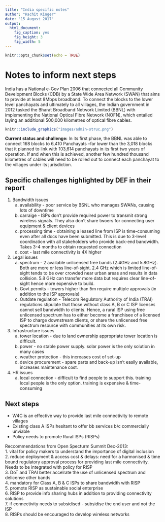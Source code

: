 ```yaml
---
title: "India specific notes"
author: "Rachit Kinger"
date: "15 August 2017"
output: 
  html_document: 
    fig_caption: yes
    fig_height: 3
    fig_width: 5
---
```


```r
knitr::opts_chunk$set(echo = TRUE)
```


# Notes to inform next steps    
India has a National e-Gov Plan 2006 that connected all Community Development Blocks (CDB) by a State Wide Area Network (SWAN) that aims to provide at least 8Mbps broadband. To connect the blocks to the lower level panchayats and ultimately to all villages, the Indian government in 2012 tasked the Bharat Broadband Network Limited (BBNL) with implementing the National Optical Fibre Network (NOFN), which entailed laying an additional 500,000 kilometres of optical fibre cables.  

```r
knitr::include_graphics("images/admin-struc.png")
```  

**Current status and challenge:** In its first phase, the BBNL was able to connect 168 blocks to 6,410 Panchayats –far lower than the 3,018 blocks that it planned to link with 103,614 panchayats in its first two years of operation. If and when this is achieved, another few hundred thousand kilometres of cables will need to be rolled out to connect each panchayat to the villages under its jurisdiction.  

## Specific challenges highlighted by DEF in their report  
1. Bandwidth issues
    a. availability - poor service by BSNL who manages SWANs, causing lots of downtime  
    b. carraige - ISPs don't provide required power to transmit strong wireless signals. They also don't share twoers for connecting user equipment & client devices  
    c. processing time - obtaining a leased line from ISP is time-consuming even after all docs have been submitted. This is due to 3-level coordination with all stakeholders who provide back-end bandwidth. Takes 3-4 months to obtain requested connection  
    d. cost - last mile connectivity is 4X higher  
2. Legal issues  
    a. spectrum - 2 available unlicensed free bands (2.4GHz and 5.8GHz). Both are more or less line-of-sight. 2.4 GHz which is limited line-of-sight tends to be over crowded near urban areas and results in data collision. 5.8 GHz can transfer more data but requires clear line-of-sight hence more expensive to build.  
    b. Govt permits - towers higher than 5m require multiple approvals (in addition to the ISP approvals)  
    c. Outdate regulation - Telecom Regulatory Authority of India (TRAI) regulations stipulate that those without class A, B or C ISP licenses cannot sell bandwidth to clients. Hence, a rural ISP using free unlicensed spectrum has to either become a franchisee of a licensed ISP to charge downstream clients, or share the unlicensed free spectrum resource with communities at its own risk.  
3. Infrastructure issues  
    a. tower location - due to land ownership appropriate tower location is difficult.  
    b. power - no stable power supply. solar power is the only solution in many cases  
    c. weather protection - this increases cost of set-up  
    d. device procurement - spare parts and back-up isn't easily available, increases maintenance cost.  
4. HR issues  
    a. local connection - difficult to find people to support this. training local people is the only option. training is expensive & time-consuming  
  
## Next steps  
* W4C is an effective way to provide last mile connectivity to remote villages  
* Existing class A ISPs hesitant to offer bb services b/c commercially unviable  
* Policy needs to promote Rural ISPs (RISPs)  

Reccommendations from Open Specturm Summit Dec-2013:  
1. vital for policy makers to understand the importance of digital inclusion  
2. reduce deployment & access cost & delays: need for a harmonised & time bound regulatory approval process for providing last mile connectivity. Needs to be integrated with policy for RISP  
3. DoT and TRAI better accelrate the use of unlicensed spectrum and delicense other bands  
4. mandatory for Class A, B & C ISPs to share bandwidth with RISP  
5. promote RISP as sustainable social enterprise  
6. RISP to provide info sharing hubs in addition to providing connectivity solutions  
7. if connectivity needs to subsidised - subsidise the end user and not the ISP  
8. RISPs should be encouraged to develop wireless networks  




  